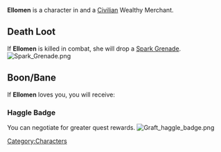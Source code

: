 {{Character
| race = Kra'deshi
| location = Havaria - Murder Bay
| faction = civilian
| title = Wealthy Merchant
}}

{{quote|Ellomen's head for business is famous throughout Murder Bay. But so is her lack of nerve.|Ellomen's Compendium Description}}'''Ellomen''' is a character in {{Gamename}} and a [[Civilian]] Wealthy Merchant.

== Death Loot ==
If '''Ellomen''' is killed in combat, she will drop a [[Spark Grenade]].
[[File:Spark Grenade.png|none|thumb]]

== Boon/Bane ==
If '''Ellomen''' loves you, you will receive:

=== Haggle Badge ===
You can negotiate for greater quest rewards.
[[File:Graft haggle badge.png|none|thumb]]
<br />
[[Category:Characters]]